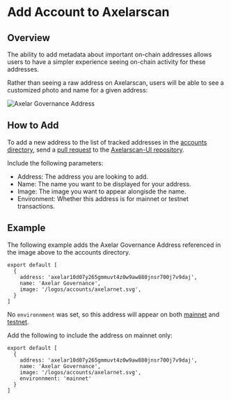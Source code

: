 # Add Account to Axelarscan

## Overview

The ability to add metadata about important on-chain addresses allows users to have a simpler experience seeing on-chain activity for these addresses.

Rather than seeing a raw address on Axelarscan, users will be able to see a customized photo and name for a given address:

![Axelar Governance Address](/images/axelar-governance-address.png)

## How to Add

To add a new address to the list of tracked addresses in the [accounts directory](https://github.com/CoinHippo-Labs/axelarscan-ui/blob/main/data/accounts/index.js), send a [pull request](https://github.com/CoinHippo-Labs/axelarscan-ui/pulls) to the [Axelarscan-UI repository](https://github.com/CoinHippo-Labs/axelarscan-ui/tree/main).

Include the following parameters:

* Address: The address you are looking to add.
* Name: The name you want to be displayed for your address.
* Image: The image you want to appear alongisde the name.
* Environment: Whether this address is for mainnet or testnet transactions.

## Example

The following example adds the Axelar Governance Address referenced in the image above to the accounts directory.

```
export default [
  {
    address: 'axelar10d07y265gmmuvt4z0w9aw880jnsr700j7v9daj',
    name: 'Axelar Governance',
    image: '/logos/accounts/axelarnet.svg',
  }
]
```

No `environnment` was set, so this address will appear on both [mainnet](https://axelarscan.io/account/axelar10d07y265gmmuvt4z0w9aw880jnsr700j7v9daj) and [testnet](https://testnet.axelarscan.io/account/axelar10d07y265gmmuvt4z0w9aw880jnsr700j7v9daj).

Add the following to include the address on mainnet only:

```
export default [
  {
    address: 'axelar10d07y265gmmuvt4z0w9aw880jnsr700j7v9daj',
    name: 'Axelar Governance',
    image: '/logos/accounts/axelarnet.svg',
    environnment: 'mainnet'
  }
]
```



